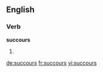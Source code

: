 ==English==

===Verb===
'''succours'''

# {{third-person singular of|succour}}

[[de:succours]]
[[fr:succours]]
[[vi:succours]]